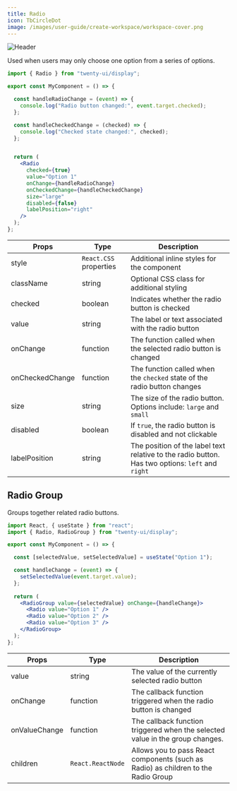 ```yaml
---
title: Radio
icon: TbCircleDot
image: /images/user-guide/create-workspace/workspace-cover.png
---
```

<Frame>
  <img src="/images/user-guide/create-workspace/workspace-cover.png" alt="Header" />
</Frame>

Used when users may only choose one option from a series of options. 

<Tabs>
<Tab title="Usage">

```jsx
import { Radio } from "twenty-ui/display";

export const MyComponent = () => {

  const handleRadioChange = (event) => {
    console.log("Radio button changed:", event.target.checked);
  };

  const handleCheckedChange = (checked) => {
    console.log("Checked state changed:", checked);
  };


  return (
    <Radio
      checked={true}
      value="Option 1"
      onChange={handleRadioChange}
      onCheckedChange={handleCheckedChange}
      size="large"
      disabled={false}
      labelPosition="right"
    />
  );
};

```


</Tab>
<Tab title="Props">


| Props | Type | Description |
|-------|------|-------------|
| style | `React.CSS` properties | Additional inline styles for the component |
| className | string | Optional CSS class for additional styling |
| checked | boolean | Indicates whether the radio button is checked |
| value | string | The label or text associated with the radio button |
| onChange | function | The function called when the selected radio button is changed |
| onCheckedChange | function | The function called when the `checked` state of the radio button changes |
| size | string | The size of the radio button. Options include: `large` and `small` |
| disabled | boolean | If `true`, the radio button is disabled and not clickable |
| labelPosition | string | The position of the label text relative to the radio button. Has two options: `left` and `right` |




</Tab>
</Tabs>


## Radio Group

Groups together related radio buttons. 

<Tabs>
<Tab title="Usage">

```jsx
import React, { useState } from "react";
import { Radio, RadioGroup } from "twenty-ui/display";

export const MyComponent = () => {

  const [selectedValue, setSelectedValue] = useState("Option 1");

  const handleChange = (event) => {
    setSelectedValue(event.target.value);
  };
  
  return (
    <RadioGroup value={selectedValue} onChange={handleChange}>
      <Radio value="Option 1" />
      <Radio value="Option 2" />
      <Radio value="Option 3" />
    </RadioGroup>
  );
};

```

</Tab>
<Tab title="Props">


| Props | Type | Description |
|-------|------|-------------|
| value | string | The value of the currently selected radio button |
| onChange | function | The callback function triggered when the radio button is changed |
| onValueChange | function | The callback function triggered when the selected value in the group changes. |
| children | `React.ReactNode` | Allows you to pass React components (such as Radio) as children to the Radio Group |




</Tab>

</Tabs>

